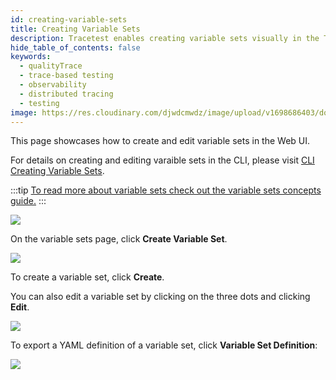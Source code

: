 ```yaml
---
id: creating-variable-sets
title: Creating Variable Sets
description: Tracetest enables creating variable sets visually in the Tracetest Web UI.
hide_table_of_contents: false
keywords:
  - qualityTrace
  - trace-based testing
  - observability
  - distributed tracing
  - testing
image: https://res.cloudinary.com/djwdcmwdz/image/upload/v1698686403/docs/Blog_Thumbnail_14_rsvkmo.jpg
---
```


This page showcases how to create and edit variable sets in the Web UI.

For details on creating and editing varaible sets in the CLI, please visit [CLI Creating Variable Sets](/cli/creating-variable-sets).

:::tip
[To read more about variable sets check out the variable sets concepts guide.](/concepts/variable-sets)
:::

![](../img/all-vars.png)

On the variable sets page, click **Create Variable Set**.

![](../img/create-vars-form.png)

To create a variable set, click **Create**.

You can also edit a variable set by clicking on the three dots and clicking **Edit**.

![](../img/data-vars.png)

To export a YAML definition of a variable set, click **Variable Set Definition**:

![](../img/definition-vars.png)
